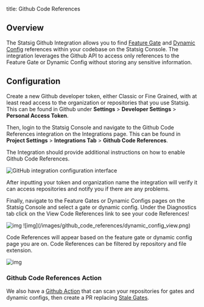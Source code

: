 title: Github Code References

## Overview

The Statsig Github Integration allows you to find [Feature Gate](/feature-flags/overview) and [Dynamic Config](/dynamic-config) references within your codebase on the Statsig Console. The integration leverages the Github API to access only references to the Feature Gate or Dynamic Config without storing any sensitive information.

## Configuration

Create a new Github developer token, either Classic or Fine Grained, with at least read access to the organization or repositories that you use Statsig.
This can be found in Github under **Settings** > **Developer Settings** > **Personal Access Token**.

Then, login to the Statsig Console and navigate to the Github Code References integration on the Integrations page.
This can be found in **Project Settings** > **Integrations Tab** > **Github Code References**.

The Integration should provide additional instructions on how to enable Github Code References.

<Frame>
  <img src="/images/github_code_references/github_integration.png" alt="GitHub integration configuration interface" />
</Frame>

After inputting your token and organization name the integration will verify it can access repositories and notify you if there are any problems.

Finally, navigate to the Feature Gates or Dynamic Configs pages on the Statsig Console and select a gate or dynamic config. Under the Diagnostics tab click on the View Code References link to see your code References!

<Frame>
  <img src="/images/github_code_references/feature_gate_view.png" alt="img" />
</Frame> ![img](/images/github_code_references/dynamic_config_view.png)

Code References will appear based on the feature gate or dynamic config page you are on. Code References can be filtered by repository and file extension.

<Frame>
  <img src="/images/github_code_references/code_references.png" alt="img" />
</Frame>

### Github Code References Action

We also have a [Github Action](https://github.com/statsig-io/github-code-references) that can scan your repositories for gates and dynamic configs, then create a PR replacing [Stale Gates](/feature-flags/permanent-and-stale-gates.md).
